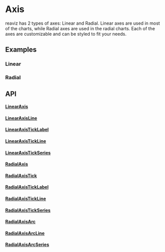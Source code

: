 
# Axis
reaviz has 2 types of axes: Linear and Radial. 
Linear axes are used in most of the charts, while Radial axes 
are used in the radial charts. Each of the axes are customizable
and can be styled to fit your needs.

## Examples
### Linear
<Meta of={LinearAxisStories} />
<ToggleCanvas of={LinearAxisStories.CustomLabelRotation} storybook="utils-axis-linear--custom-label-rotation" />

### Radial
<Meta of={RadialAxisStories} />
<ToggleCanvas of={RadialAxisStories.Simple} storybook="utils-axis-radial--simple" />

## API
#### [LinearAxis](https://github.com/reaviz/reaviz/blob/master/src/common/axis/LinearAxis/LinearAxis.tsx)
<PropsTable name="LinearAxis" />

#### [LinearAxisLine](https://github.com/reaviz/reaviz/blob/master/src/common/axis/LinearAxis/LinearAxisLine.tsx)
<PropsTable name="LinearAxisLine" />

#### [LinearAxisTickLabel](https://github.com/reaviz/reaviz/blob/master/src/common/axis/LinearAxis/LinearAxisTickLabel.tsx)
<PropsTable name="LinearAxisTickLabel" />

#### [LinearAxisTickLine](https://github.com/reaviz/reaviz/blob/master/src/common/axis/LinearAxis/LinearAxisTickLine.tsx)
<PropsTable name="LinearAxisTickLine" />

#### [LinearAxisTickSeries](https://github.com/reaviz/reaviz/blob/master/src/common/axis/LinearAxis/LinearAxisTickSeries.tsx)
<PropsTable name="LinearAxisTickSeries" />

#### [RadialAxis](https://github.com/reaviz/reaviz/blob/master/src/common/axis/RadialAxis/RadialAxis.tsx)
<PropsTable name="RadialAxis" />

#### [RadialAxisTick](https://github.com/reaviz/reaviz/blob/master/src/common/axis/RadialAxis/RadialAxisTickSeries/RadialAxisTick.tsx)
<PropsTable name="RadialAxisTick" />

#### [RadialAxisTickLabel](https://github.com/reaviz/reaviz/blob/master/src/common/axis/RadialAxis/RadialAxisTickSeries/RadialAxisTickLabel.tsx)
<PropsTable name="RadialAxisTickLabel" />

#### [RadialAxisTickLine](https://github.com/reaviz/reaviz/blob/master/src/common/axis/RadialAxis/RadialAxisTickSeries/RadialAxisTickLine.tsx)
<PropsTable name="RadialAxisTickLine" />

#### [RadialAxisTickSeries](https://github.com/reaviz/reaviz/blob/master/src/common/axis/RadialAxis/RadialAxisTickSeries/RadialAxisTickSeries.tsx)
<PropsTable name="RadialAxisTickSeries" />

#### [RadialAxisArc](https://github.com/reaviz/reaviz/blob/master/src/common/axis/RadialAxis/RadialAxisArcSeries/RadialAxisArc.tsx)
<PropsTable name="RadialAxisArc" />

#### [RadialAxisArcLine](https://github.com/reaviz/reaviz/blob/master/src/common/axis/RadialAxis/RadialAxisArcSeries/RadialAxisArcLine.tsx)
<PropsTable name="RadialAxisArcLine" />

#### [RadialAxisArcSeries](https://github.com/reaviz/reaviz/blob/master/src/common/axis/RadialAxis/RadialAxisArcSeries/RadialAxisArcSeries.tsx)
<PropsTable name="RadialAxisArcSeries" />